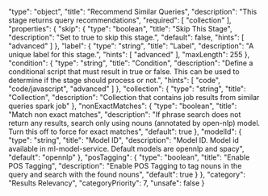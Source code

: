   "type": "object",
  "title": "Recommend Similar Queries",
  "description": "This stage returns query recommendations",
  "required": [
    "collection"
  ],
  "properties": {
    "skip": {
      "type": "boolean",
      "title": "Skip This Stage",
      "description": "Set to true to skip this stage.",
      "default": false,
      "hints": [
        "advanced"
      ]
    },
    "label": {
      "type": "string",
      "title": "Label",
      "description": "A unique label for this stage.",
      "hints": [
        "advanced"
      ],
      "maxLength": 255
    },
    "condition": {
      "type": "string",
      "title": "Condition",
      "description": "Define a conditional script that must result in true or false. This can be used to determine if the stage should process or not.",
      "hints": [
        "code",
        "code/javascript",
        "advanced"
      ]
    },
    "collection": {
      "type": "string",
      "title": "Collection",
      "description": "Collection that contains job results from similar queries spark job"
    },
    "nonExactMatches": {
      "type": "boolean",
      "title": "Match non exact matches",
      "description": "If phrase search does not return any results, search only using nouns (annotated by open-nlp) model. Turn this off to force for exact matches",
      "default": true
    },
    "modelId": {
      "type": "string",
      "title": "Model ID",
      "description": "Model ID. Model id available in ml-model-service. Default models are opennlp and spacy",
      "default": "opennlp"
    },
    "posTagging": {
      "type": "boolean",
      "title": "Enable POS Tagging",
      "description": "Enable POS Tagging to tag nouns in the query and search with the found nouns",
      "default": true
    }
  },
  "category": "Results Relevancy",
  "categoryPriority": 7,
  "unsafe": false
}
